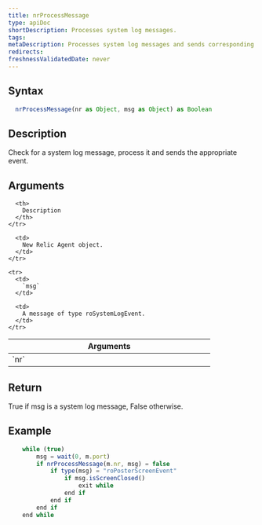 ```yaml
---
title: nrProcessMessage
type: apiDoc
shortDescription: Processes system log messages.
tags:
metaDescription: Processes system log messages and sends corresponding events, returning true for system log messages.
redirects:
freshnessValidatedDate: never
---
```


## Syntax

```js
  nrProcessMessage(nr as Object, msg as Object) as Boolean
```

## Description

Check for a system log message, process it and sends the appropriate event.

## Arguments

<table>
  <thead>
    <tr>
      <th width="25%">
        Arguments
      </th>

      <th>
        Description
      </th>
    </tr>
  </thead>

  <tbody>
    <tr>
      <td>
        `nr`
      </td>

      <td>
        New Relic Agent object.
      </td>
    </tr>

    <tr>
      <td>
        `msg`
      </td>

      <td>
        A message of type roSystemLogEvent.
      </td>
    </tr>
  </tbody>
</table>
	
## Return

True if msg is a system log message, False otherwise.
	
## Example

```js
  	while (true)
		msg = wait(0, m.port)
		if nrProcessMessage(m.nr, msg) = false
			if type(msg) = "roPosterScreenEvent"
				if msg.isScreenClosed()
					exit while
				end if
			end if
		end if
	end while
```